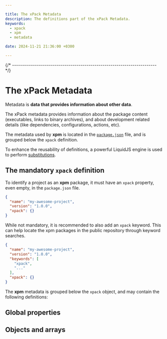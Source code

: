 ```yaml
---

title: The xPack Metadata
description: The definitions part of the xPack Metadata.
keywords:
  - xpack
  - xpm
  - metadata

date: 2024-11-21 21:36:00 +0300

---
```



{/* ------------------------------------------------------------------------ */}

# The xPack Metadata

Metadata is **data that provides information about other data**.

The xPack metadata provides information about the package content
(executables, links to binary archives), and about development related
details (like dependencies, configurations, actions, etc).

The metadata used by **xpm** is located in the
[`package.json`](/docs/guide/files/package.json/) file, and is grouped
below the `xpack` definition.

To enhance the reusability of definitions, a powerful
LiquidJS engine is used to perform
[substitutions](./liquidjs-substitutions/).

## The mandatory `xpack` definition

To identify a project as an **xpm** package, it must have an `xpack`
property, even empty, in the `package.json` file.

```json title="Minimal empty xpack" {4}
{
  "name": "my-awesome-project",
  "version": "1.0.0",
  "xpack": {}
}
```

While not mandatory, it is recommended to also add an `xpack` keyword.
This can help locate the xpm packages in the public repository through
keyword searches.

```json title="Recommended keyword" {5}
{
  "name": "my-awesome-project",
  "version": "1.0.0",
  "keywords": [
    "xpack",
    "..."
  ],
  "xpack": {}
}
```

The **xpm** metadata is grouped below the `xpack` object, and may
contain the following definitions:

## Global properties

<GlobalProperties />

## Objects and arrays

<Objects />

